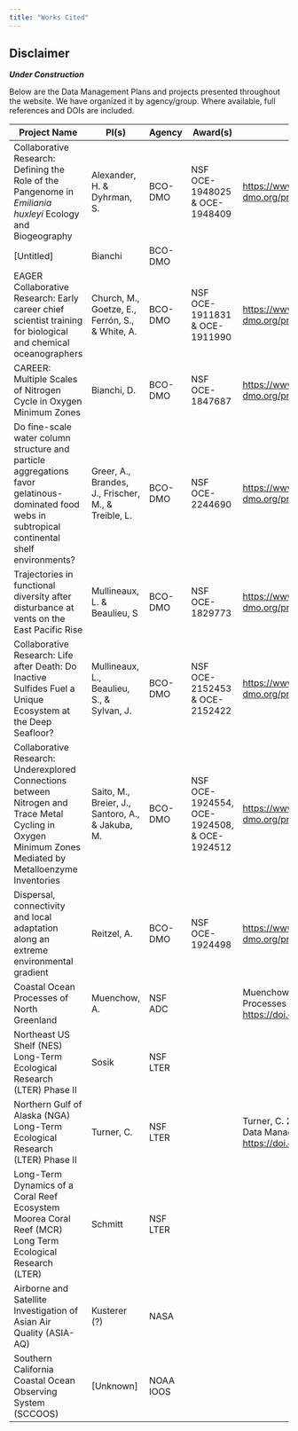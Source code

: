```yaml
---
title: "Works Cited"
---
```


:::{ .callout-warning}
## Disclaimer
***Under Construction***
:::

Below are the Data Management Plans and projects presented throughout the website. We have organized it by agency/group. Where available, full references and DOIs are included.


| Project Name                                                                                                                                             | PI(s)                                               | Agency    | Award(s)                                    | Reference / DOI                                                                                                                                |
| -------------------------------------------------------------------------------------------------------------------------------------------------------- | --------------------------------------------------- | --------- | ------------------------------------------- | ---------------------------------------------------------------------------------------------------------------------------------------------- |
| Collaborative Research: Defining the Role of the Pangenome in *Emiliania huxleyi* Ecology and Biogeography                                               | Alexander, H. & Dyhrman, S.                         | BCO-DMO   | NSF OCE-1948025 & OCE-1948409               | [https://www.bco-dmo.org/project/789439](https://www.bco-dmo.org/project/789439)                                                               |
| [Untitled]                                                                                                                                               | Bianchi                                             | BCO-DMO   |                                             |                                                                                                                                                |
| EAGER Collaborative Research: Early career chief scientist training for biological and chemical oceanographers                                           | Church, M., Goetze, E., Ferrón, S., & White, A.     | BCO-DMO   | NSF OCE-1911831 & OCE-1911990               | [https://www.bco-dmo.org/project/805876](https://www.bco-dmo.org/project/805876)                                                               |
| CAREER: Multiple Scales of Nitrogen Cycle in Oxygen Minimum Zones                                                                                        | Bianchi, D.                                         | BCO-DMO   | NSF OCE-1847687                             | [https://www.bco-dmo.org/project/809665](https://www.bco-dmo.org/project/809665)                                                               |
| Do fine-scale water column structure and particle aggregations favor gelatinous-dominated food webs in subtropical continental shelf environments?       | Greer, A., Brandes, J., Frischer, M., & Treible, L. | BCO-DMO   | NSF OCE-2244690                             | [https://www.bco-dmo.org/project/897221](https://www.bco-dmo.org/project/897221)                                                               |
| Trajectories in functional diversity after disturbance at vents on the East Pacific Rise                                                                 | Mullineaux, L. & Beaulieu, S                        | BCO-DMO   | NSF OCE-1829773                             | [https://www.bco-dmo.org/project/783674](https://www.bco-dmo.org/project/783674)                                                               |
| Collaborative Research: Life after Death: Do Inactive Sulfides Fuel a Unique Ecosystem at the Deep Seafloor?                                             | Mullineaux, L., Beaulieu, S., & Sylvan, J.          | BCO-DMO   | NSF OCE-2152453 & OCE-2152422               | [https://www.bco-dmo.org/project/873319](https://www.bco-dmo.org/project/873319)                                                               |
| Collaborative Research: Underexplored Connections between Nitrogen and Trace Metal Cycling in Oxygen Minimum Zones Mediated by Metalloenzyme Inventories | Saito, M., Breier, J., Santoro, A., & Jakuba, M.    | BCO-DMO   | NSF OCE-1924554, OCE-1924508, & OCE-1924512 | [https://www.bco-dmo.org/project/806565](https://www.bco-dmo.org/project/806565)                                                               |
| Dispersal, connectivity and local adaptation along an extreme environmental gradient                                                                     | Reitzel, A.                                         | BCO-DMO   | NSF OCE-1924498                             | [https://www.bco-dmo.org/project/817793](https://www.bco-dmo.org/project/817793)                                                               |
| Coastal Ocean Processes of North Greenland                                                                                                               | Muenchow, A.                                        | NSF ADC   |                                             | Muenchow, A. 2023. Coastal Ocean Processes of North Greenland. ADC. [https://doi.org/10.48321/D1R316](https://doi.org/10.48321/D1R316)         |
| Northeast US Shelf (NES) Long-Term Ecological Research (LTER) Phase II                                                                                   | Sosik                                               | NSF LTER  |                                             |                                                                                                                                                |
| Northern Gulf of Alaska (NGA) Long-Term Ecological Research (LTER) Phase II                                                                              | Turner, C.                                          | NSF LTER  |                                             | Turner, C. 2023. NGA LTER Phase II Data Management Plan. NSF LTER. [https://doi.org/10.48321/D10DBEE0C5](https://doi.org/10.48321/D10DBEE0C5) |
| Long-Term Dynamics of a Coral Reef Ecosystem Moorea Coral Reef (MCR) Long Term Ecological Research (LTER)                                                | Schmitt                                             | NSF LTER  |                                             |                                                                                                                                                |
| Airborne and Satellite Investigation of Asian Air Quality (ASIA-AQ)                                                                                      | Kusterer (?)                                        | NASA      |                                             |                                                                                                                                                |
| Southern California Coastal Ocean Observing System (SCCOOS)                                                                                              | [Unknown]                                           | NOAA IOOS |                                             |                                                                                                                                                |
